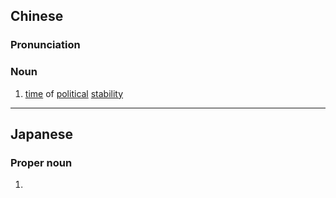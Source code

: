==Chinese==
{{zh-forms}}

===Pronunciation===
{{zh-pron
|m=míngshì
|cat=n
}}

===Noun===
{{zh-noun}}

# {{lb|zh|literary}} [[time]] of [[political]] [[stability]]

----

==Japanese==
{{ja-kanjitab|あき|よ}}

===Proper noun===
{{ja-pos|あきよ|proper}}

# {{given name|female|lang=ja|sort=あきよ}}